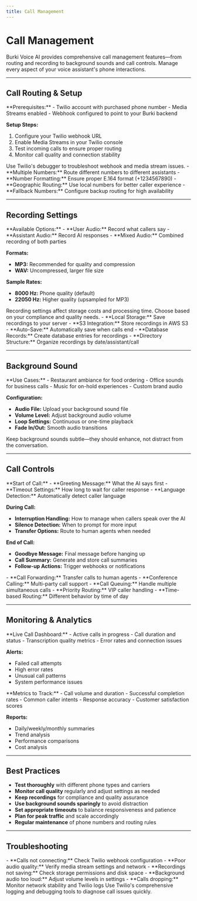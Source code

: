 ```yaml
---
title: Call Management
---
```


# Call Management

<Callout type="info">
Burki Voice AI provides comprehensive call management features—from routing and recording to background sounds and call controls. Manage every aspect of your voice assistant's phone interactions.
</Callout>

---

## Call Routing & Setup

<Accordion title="Twilio Integration">
**Prerequisites:**
- Twilio account with purchased phone number
- Media Streams enabled
- Webhook configured to point to your Burki backend

**Setup Steps:**
1. Configure your Twilio webhook URL
2. Enable Media Streams in your Twilio console
3. Test incoming calls to ensure proper routing
4. Monitor call quality and connection stability

<Callout type="tip">
Use Twilio's debugger to troubleshoot webhook and media stream issues.
</Callout>
</Accordion>

<Accordion title="Phone Number Management">
- **Multiple Numbers:** Route different numbers to different assistants
- **Number Formatting:** Ensure proper E.164 format (+1234567890)
- **Geographic Routing:** Use local numbers for better caller experience
- **Fallback Numbers:** Configure backup routing for high availability
</Accordion>

---

## Recording Settings

<Accordion title="Recording Configuration">
**Available Options:**
- **User Audio:** Record what callers say
- **Assistant Audio:** Record AI responses
- **Mixed Audio:** Combined recording of both parties

**Formats:**
- **MP3:** Recommended for quality and compression
- **WAV:** Uncompressed, larger file size

**Sample Rates:**
- **8000 Hz:** Phone quality (default)
- **22050 Hz:** Higher quality (upsampled for MP3)

<Callout type="warning">
Recording settings affect storage costs and processing time. Choose based on your compliance and quality needs.
</Callout>
</Accordion>

<Accordion title="Recording Storage">
- **Local Storage:** Save recordings to your server
- **S3 Integration:** Store recordings in AWS S3
- **Auto-Save:** Automatically save when calls end
- **Database Records:** Create database entries for recordings
- **Directory Structure:** Organize recordings by date/assistant/call
</Accordion>

---

## Background Sound

<Accordion title="Background Audio Options">
**Use Cases:**
- Restaurant ambiance for food ordering
- Office sounds for business calls
- Music for on-hold experiences
- Custom brand audio

**Configuration:**
- **Audio File:** Upload your background sound file
- **Volume Level:** Adjust background audio volume
- **Loop Settings:** Continuous or one-time playback
- **Fade In/Out:** Smooth audio transitions

<Callout type="tip">
Keep background sounds subtle—they should enhance, not distract from the conversation.
</Callout>
</Accordion>

---

## Call Controls

<Accordion title="Call Flow Management">
**Start of Call:**
- **Greeting Message:** What the AI says first
- **Timeout Settings:** How long to wait for caller response
- **Language Detection:** Automatically detect caller language

**During Call:**
- **Interruption Handling:** How to manage when callers speak over the AI
- **Silence Detection:** When to prompt for more input
- **Transfer Options:** Route to human agents when needed

**End of Call:**
- **Goodbye Message:** Final message before hanging up
- **Call Summary:** Generate and store call summaries
- **Follow-up Actions:** Trigger webhooks or notifications
</Accordion>

<Accordion title="Advanced Call Features">
- **Call Forwarding:** Transfer calls to human agents
- **Conference Calling:** Multi-party call support
- **Call Queuing:** Handle multiple simultaneous calls
- **Priority Routing:** VIP caller handling
- **Time-based Routing:** Different behavior by time of day
</Accordion>

---

## Monitoring & Analytics

<Accordion title="Real-time Monitoring">
**Live Call Dashboard:**
- Active calls in progress
- Call duration and status
- Transcription quality metrics
- Error rates and connection issues

**Alerts:**
- Failed call attempts
- High error rates
- Unusual call patterns
- System performance issues
</Accordion>

<Accordion title="Call Analytics">
**Metrics to Track:**
- Call volume and duration
- Successful completion rates
- Common caller intents
- Response accuracy
- Customer satisfaction scores

**Reports:**
- Daily/weekly/monthly summaries
- Trend analysis
- Performance comparisons
- Cost analysis
</Accordion>

---

## Best Practices

- **Test thoroughly** with different phone types and carriers
- **Monitor call quality** regularly and adjust settings as needed
- **Keep recordings** for compliance and quality assurance
- **Use background sounds sparingly** to avoid distraction
- **Set appropriate timeouts** to balance responsiveness and patience
- **Plan for peak traffic** and scale accordingly
- **Regular maintenance** of phone numbers and routing rules

---

## Troubleshooting

<Accordion title="Common Call Issues">
- **Calls not connecting:** Check Twilio webhook configuration
- **Poor audio quality:** Verify media stream settings and network
- **Recordings not saving:** Check storage permissions and disk space
- **Background audio too loud:** Adjust volume levels in settings
- **Calls dropping:** Monitor network stability and Twilio logs
</Accordion>

<Callout type="tip">
Use Twilio's comprehensive logging and debugging tools to diagnose call issues quickly.
</Callout> 